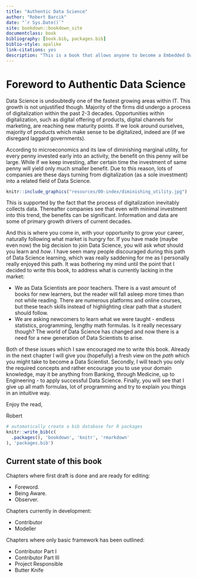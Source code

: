 ```yaml
--- 
title: "Authentic Data Science"
author: "Robert Barcik"
date: "`r Sys.Date()`"
site: bookdown::bookdown_site
documentclass: book
bibliography: [book.bib, packages.bib]
biblio-style: apalike
link-citations: yes
description: "This is a book that allows anyone to become a Embedded Data Scientist in an intuitive way."
---
```


# Foreword to Authentic Data Science

Data Science is undoubtedly one of the fastest growing areas within IT. This growth is not unjustified though. Majority of the firms did undergo a process of digitalization within the past 2-3 decades. Opportunities within digitalization, such as digital offering of products, digital channels for marketing, are reaching new maturity points. If we look around ourselves, majority of products which make sense to be digitalized, indeed are (if we disregard laggard governments).  

According to microeconomics and its law of diminishing marginal utility, for every penny invested early into an activity, the benefit on this penny will be large. While if we keep investing, after certain time the investment of same penny will yield only much smaller benefit. Due to this reason, lots of companies are these days turning from digitalization (as a sole investment) into a related field of Data Science.  

```r
knitr::include_graphics("resources/00-index/diminishing_utility.jpg")
```

This is supported by the fact that the process of digitalization inevitably collects data. Thereafter companies see that even with minimal investment into this trend, the benefits can be significant. Information and data are some of primary growth drivers of current decades.

And this is where you come in, with your opportunity to grow your career, naturally following what market is hungry for. If you have made (maybe even now) the big decision to join Data Science, you will ask *what* should you learn and *how*. I have seen many people discouraged during this path of Data Science learning, which was really saddening for me as I personally really enjoyed this path. It was bothering my mind until the point that I decided to write this book, to address what is currently lacking in the market:

- We as Data Scientists are poor teachers. There is a vast amount of books for new learners, but the reader will fall asleep more times than not while reading. There are numerous platforms and online courses, but these teach skills instead of highlighting clear path that a student should follow.
- We are asking newcomers to learn what we were taught - endless statistics, programming, lengthy math formulas. Is it really necessary though? The world of Data Science has changed and now there is a need for a new generation of Data Scientists to arise.

Both of these issues which I saw encouraged me to write this book. Already in the next chapter I will give you (hopefully) a fresh view on the *path* which you might take to become a Data Scientist. Secondly, I will teach you only the required concepts and rather encourage you to use your domain knowledge, may it be anything from Banking, through Medicine, up to Engineering - to apply successful Data Science. Finally, you will see that I give up all math formulas, lot of programming and try to explain you things in an intuitive way.

Enjoy the read,

Robert


```r
# automatically create a bib database for R packages
knitr::write_bib(c(
  .packages(), 'bookdown', 'knitr', 'rmarkdown'
), 'packages.bib')
```

## Current state of this book

Chapters where first draft is done and are ready for editing:

- Foreword.
- Being Aware. 
- Observer. 

Chapters currently in development:

- Contributor 
- Modeller 

Chapters where only basic framework has been outlined:

- Contributor Part I
- Contributor Part III
- Project Responsible
- Butter Knife
